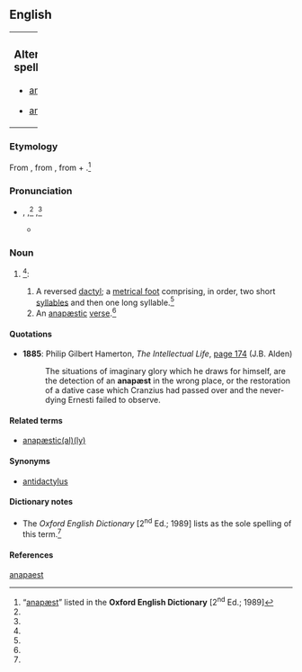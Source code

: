 ==English==
{|border=0 width=100%
|valign=top width=82%|
===Alternative spellings===
{{top2}}
* [[anapaest]]
{{mid2}}
* [[anapest]] {{i|US}}
{{bottom}}
|valign=top|
{{wikipedia}}
|}
===Etymology===
From {{etyl|la|en}} {{term|anapaestus|anapæstus|lang=la}}, from {{etyl|grc|en}} {{term|sc=polytonic|ἀνάπαιστος|tr=anapaistos||struck back”, “reversed|lang=grc}}, from {{term|sc=polytonic|ἀνά|tr=ana||back|lang=grc}} + {{term|sc=polytonic|παίειν|tr=paiein||to strike|lang=grc}}.<ref name="OED">“[http://dictionary.oed.com/cgi/entry/50007938 anapæst]” listed in the '''Oxford English Dictionary''' [2<sup>nd</sup> Ed.; 1989]</ref>

===Pronunciation===
* {{a|RP}} {{enPR|ăʹnəpĕst|ăʹnəpēst}}, {{IPA|/ˈænəpɛst/}},<ref name="OED"/> {{IPAchar|/ˈænəpiːst/}},<ref name="OED"/> {{SAMPA|/"{n@pEst/|/"{n@pi:st/}}
** {{rhymes|ɛst|iːst}}

===Noun===
{{en-noun}}

# {{prosody}}<ref name="OED"/>:
## A reversed [[dactyl]]; a [[metrical foot]] comprising, in order, two short [[syllable]]s and then one long syllable.<ref name="OED"/>
## An [[anapæstic]] [[verse]].<ref name="OED"/>

====Quotations====
* '''1885''': Philip Gilbert Hamerton, ''The Intellectual Life'', [http://books.google.co.uk/books?id=UeREAAAAIAAJ&q=%22anap%C3%A6st%22&dq=%22anap%C3%A6st%22&ei=ykpNSr7EOpDUyQT55sjXAg page 174] (J.B. Alden)
*: The situations of imaginary glory which he draws for himself, are the detection of an '''anapæst''' in the wrong place, or the restoration of a dative case which Cranzius had passed over and the never-dying Ernesti failed to observe.

====Related terms====
* [[anapæstic]][[anapæstical|(al)]][[anapæstically|(ly)]]

====Synonyms====
* [[antidactylus]]

====Dictionary notes====
* The ''Oxford English Dictionary'' [2<sup>nd</sup> Ed.; 1989] lists {{term||anapæst}} as the sole spelling of this term.<ref name="OED"/>

====References====
<references/>

[[Category:English words spelled with ligatures|anapaest]]